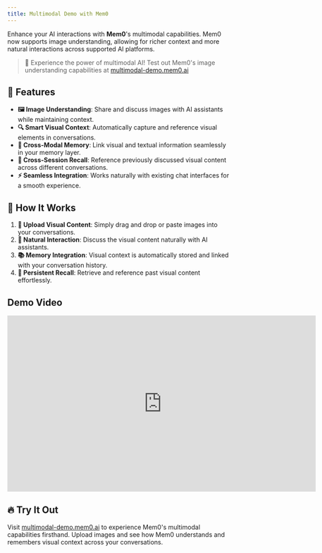 ```yaml
---
title: Multimodal Demo with Mem0
---
```


Enhance your AI interactions with **Mem0**'s multimodal capabilities. Mem0 now supports image understanding, allowing for richer context and more natural interactions across supported AI platforms.

> 🎉 Experience the power of multimodal AI! Test out Mem0's image understanding capabilities at [multimodal-demo.mem0.ai](https://multimodal-demo.mem0.ai)

## 🚀 Features

- **🖼️ Image Understanding**: Share and discuss images with AI assistants while maintaining context.
- **🔍 Smart Visual Context**: Automatically capture and reference visual elements in conversations.
- **🔗 Cross-Modal Memory**: Link visual and textual information seamlessly in your memory layer.
- **📌 Cross-Session Recall**: Reference previously discussed visual content across different conversations.
- **⚡ Seamless Integration**: Works naturally with existing chat interfaces for a smooth experience.

## 📖 How It Works

1. **📂 Upload Visual Content**: Simply drag and drop or paste images into your conversations.
2. **💬 Natural Interaction**: Discuss the visual content naturally with AI assistants.
3. **📚 Memory Integration**: Visual context is automatically stored and linked with your conversation history.
4. **🔄 Persistent Recall**: Retrieve and reference past visual content effortlessly.

## Demo Video

<iframe width="700" height="400" src="https://www.youtube.com/embed/2Md5AEFVpmg?si=rXXupn6CiDUPJsi3" title="YouTube video player" frameborder="0" allow="accelerometer; autoplay; clipboard-write; encrypted-media; gyroscope; picture-in-picture; web-share" referrerpolicy="strict-origin-when-cross-origin" allowfullscreen></iframe>

## 🔥 Try It Out

Visit [multimodal-demo.mem0.ai](https://multimodal-demo.mem0.ai) to experience Mem0's multimodal capabilities firsthand. Upload images and see how Mem0 understands and remembers visual context across your conversations.

